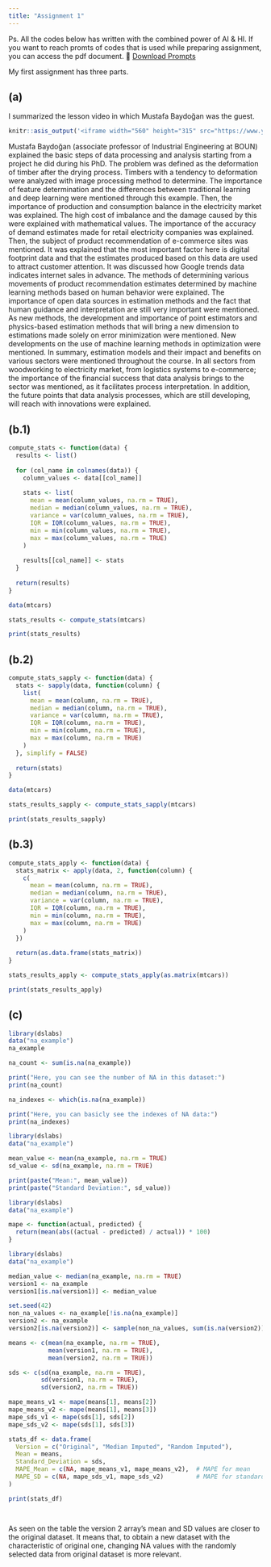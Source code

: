 ```yaml
---
title: "Assignment 1"
---
```

Ps. All the codes below has written with the combined power of AI & HI.
If you want to reach promts of codes that is used while preparing assignment, you can access the pdf document. 
📄 [Download Prompts](prompts.pdf){.download target="_blank"}



My first assignment has three parts.

## (a)

I summarized the lesson video in which Mustafa Baydoğan was the guest.
```r
knitr::asis_output('<iframe width="560" height="315" src="https://www.youtube.com/embed/1Mvkn71dhaA?si=t_wcZSM6ZRUQL9In" frameborder="0" allowfullscreen></iframe>')
```

Mustafa Baydoğan (associate professor of Industrial Engineering at BOUN) explained the basic steps of data processing and analysis starting from a project he did during his PhD. The problem was defined as the deformation of timber after the drying process. Timbers with a tendency to deformation were analyzed with image processing method to determine. The importance of feature determination and the differences between traditional learning and deep learning were mentioned through this example. Then, the importance of production and consumption balance in the electricity market was explained. The high cost of imbalance and the damage caused by this were explained with mathematical values. The importance of the accuracy of demand estimates made for retail electricity companies was explained. Then, the subject of product recommendation of e-commerce sites was mentioned. It was explained that the most important factor here is digital footprint data and that the estimates produced based on this data are used to attract customer attention. It was discussed how Google trends data indicates internet sales in advance. The methods of determining various movements of product recommendation estimates determined by machine learning methods based on human behavior were explained. The importance of open data sources in estimation methods and the fact that human guidance and interpretation are still very important were mentioned. As new methods, the development and importance of point estimators and physics-based estimation methods that will bring a new dimension to estimations made solely on error minimization were mentioned. New developments on the use of machine learning methods in optimization were mentioned. In summary, estimation models and their impact and benefits on various sectors were mentioned throughout the course. In all sectors from woodworking to electricity market, from logistics systems to e-commerce; the importance of the financial success that data analysis brings to the sector was mentioned, as it facilitates process interpretation. In addition, the future points that data analysis processes, which are still developing, will reach with innovations were explained.


## (b.1)

```r
compute_stats <- function(data) {
  results <- list()
  
  for (col_name in colnames(data)) {
    column_values <- data[[col_name]]
    
    stats <- list(
      mean = mean(column_values, na.rm = TRUE),
      median = median(column_values, na.rm = TRUE),
      variance = var(column_values, na.rm = TRUE),
      IQR = IQR(column_values, na.rm = TRUE),
      min = min(column_values, na.rm = TRUE),
      max = max(column_values, na.rm = TRUE)
    )
    
    results[[col_name]] <- stats
  }
  
  return(results)
}

data(mtcars)

stats_results <- compute_stats(mtcars)

print(stats_results)

```

## (b.2)

```r
compute_stats_sapply <- function(data) {
  stats <- sapply(data, function(column) {
    list(
      mean = mean(column, na.rm = TRUE),
      median = median(column, na.rm = TRUE),
      variance = var(column, na.rm = TRUE),
      IQR = IQR(column, na.rm = TRUE),
      min = min(column, na.rm = TRUE),
      max = max(column, na.rm = TRUE)
    )
  }, simplify = FALSE)  
  
  return(stats)
}

data(mtcars)

stats_results_sapply <- compute_stats_sapply(mtcars)

print(stats_results_sapply)

```

## (b.3)

```r
compute_stats_apply <- function(data) {
  stats_matrix <- apply(data, 2, function(column) {
    c(
      mean = mean(column, na.rm = TRUE),
      median = median(column, na.rm = TRUE),
      variance = var(column, na.rm = TRUE),
      IQR = IQR(column, na.rm = TRUE),
      min = min(column, na.rm = TRUE),
      max = max(column, na.rm = TRUE)
    )
  })
  
  return(as.data.frame(stats_matrix))  
}

stats_results_apply <- compute_stats_apply(as.matrix(mtcars))

print(stats_results_apply)

```

## (c)

```r
library(dslabs)
data("na_example")
na_example
```

```r

na_count <- sum(is.na(na_example))

print("Here, you can see the number of NA in this dataset:")
print(na_count)

```

```r

na_indexes <- which(is.na(na_example))

print("Here, you can basicly see the indexes of NA data:")
print(na_indexes)

```

```r

library(dslabs)
data("na_example")

mean_value <- mean(na_example, na.rm = TRUE)
sd_value <- sd(na_example, na.rm = TRUE)

print(paste("Mean:", mean_value))
print(paste("Standard Deviation:", sd_value))


```

```r

library(dslabs)
data("na_example")

mape <- function(actual, predicted) {
  return(mean(abs((actual - predicted) / actual)) * 100)
}

library(dslabs)
data("na_example")

median_value <- median(na_example, na.rm = TRUE)
version1 <- na_example
version1[is.na(version1)] <- median_value

set.seed(42)
non_na_values <- na_example[!is.na(na_example)]
version2 <- na_example
version2[is.na(version2)] <- sample(non_na_values, sum(is.na(version2)), replace = TRUE)

means <- c(mean(na_example, na.rm = TRUE),
           mean(version1, na.rm = TRUE),
           mean(version2, na.rm = TRUE))

sds <- c(sd(na_example, na.rm = TRUE),
         sd(version1, na.rm = TRUE),
         sd(version2, na.rm = TRUE))

mape_means_v1 <- mape(means[1], means[2])
mape_means_v2 <- mape(means[1], means[3])
mape_sds_v1 <- mape(sds[1], sds[2])
mape_sds_v2 <- mape(sds[1], sds[3])

stats_df <- data.frame(
  Version = c("Original", "Median Imputed", "Random Imputed"),
  Mean = means,
  Standard_Deviation = sds,
  MAPE_Mean = c(NA, mape_means_v1, mape_means_v2),  # MAPE for mean
  MAPE_SD = c(NA, mape_sds_v1, mape_sds_v2)         # MAPE for standard deviation
)

print(stats_df)




```

As seen on the table the version 2 array's mean and SD values are closer to the original dataset. It means that, to obtain a new dataset with the characteristic of original one, changing NA values with the randomly selected data from original dataset is more relevant.

